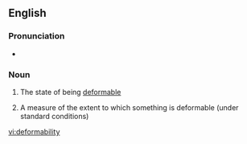 ==English==

===Pronunciation===
* {{a|UK}} {{IPA|/dɪˌfɔː(ɹ)məˈbɪlɪti/}}

===Noun===
{{en-noun|deformabilities|-}}

# {{context|uncountable}} The state of being [[deformable]]
# {{context|countable}} A measure of the extent to which something is deformable (under standard conditions)

[[vi:deformability]]